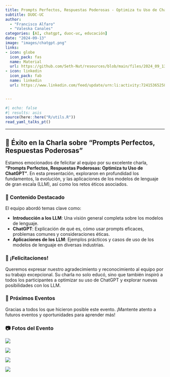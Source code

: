 ```yaml
---
title: Prompts Perfectos, Respuestas Poderosas - Optimiza tu Uso de ChatGPT
subtitle: DUOC-UC
author: 
  - "Francisco Alfaro"
  - "Valeska Canales"
categories: [AI, chatgpt, duoc-uc, educación]
date: "2024-09-13"
image: "images/chatgpt.png"
links:
- icon: globe
  icon_pack: fas
  name: Material
  url: https://github.com/Seth-Nut/resources/blob/main/files/2024_09_13_chatgpt.pdf
- icon: linkedin
  icon_pack: fab
  name: linkedin
  url: https://www.linkedin.com/feed/update/urn:li:activity:7241536525845368832


---
```



```r
#| echo: false
#| results: asis
source(here::here("R/utils.R"))
read_yaml_talks_pt()
```


------------------------------------------------------------------------


## 🎉 Éxito en la Charla sobre "Prompts Perfectos, Respuestas Poderosas"

Estamos emocionados de felicitar al equipo por su excelente charla, **"Prompts Perfectos, Respuestas Poderosas: Optimiza tu Uso de ChatGPT"**. En esta presentación, exploraron en profundidad los fundamentos, la evolución, y las aplicaciones de los modelos de lenguaje de gran escala (LLM), así como los retos éticos asociados.

### 🌟 Contenido Destacado

El equipo abordó temas clave como:

- **Introducción a los LLM**: Una visión general completa sobre los modelos de lenguaje.
- **ChatGPT**: Explicación de qué es, cómo usar prompts eficaces, problemas comunes y consideraciones éticas.
- **Aplicaciones de los LLM**: Ejemplos prácticos y casos de uso de los modelos de lenguaje en diversas industrias.

### 👏 ¡Felicitaciones!

Queremos expresar nuestro agradecimiento y reconocimiento al equipo por su trabajo excepcional. Su charla no solo educó, sino que también inspiró a todos los participantes a optimizar su uso de ChatGPT y explorar nuevas posibilidades con los LLM.

### 📅 Próximos Eventos

Gracias a todos los que hicieron posible este evento. ¡Mantente atento a futuros eventos y oportunidades para aprender más!

### 📷 Fotos del Evento

::: {layout-ncol=2}
![](images/img_03.jpeg)

![](images/img_01.jpeg)

![](images/img_02.jpeg)

![](images/img_05.jpeg)
:::

